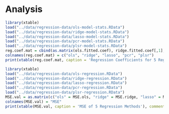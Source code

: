 
Analysis
=========
```r
library(xtable)
load("../data/regression-data/ols-model-stats.RData")
load("../data/regression-data/ridge-model-stats.RData")
load("../data/regression-data/lasso-model-stats.RData")
load("../data/regression-data/pcr-model-stats.RData")
load("../data/regression-data/plsr-model-stats.RData")
reg.coef.mat = cbind(as.matrix(ols.fitted.coef), ridge.fitted.coef[,1], lasso.fitted.coef[,1], rbind(0,as.matrix(pcr.fitted.coef)), rbind(0,as.matrix(plsr.fitted.coef)))
colnames(reg.coef.mat) = c("ols", "ridge", "lasso", "pcr", "plsr")
print(xtable(reg.coef.mat, caption = 'Regression Coefficients for 5 Regression Methods'), comment = FALSE)
```

```r
library(xtable)
load("../data/regression-data/ols-regression.RData")
load("../data/regression-data/ridge-regression.RData")
load("../data/regression-data/lasso-regression.RData")
load("../data/regression-data/pcr-regression.RData")
load("../data/regression-data/plsr-regression.RData")
MSE.val = as.matrix(c("ols" = MSE.ols, "ridge" = MSE.ridge, "lasso" = MSE.lasso, "pcr" = MSE.pcr, "plsr" = MSE.plsr))
colnames(MSE.val) = "MSE"
print(xtable(MSE.val, caption = 'MSE of 5 Regression Methods'), comment = FALSE)
```

